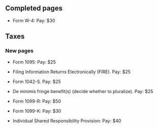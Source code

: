 == Completed pages ==

* Form W-4: Pay: $30

== Taxes ==

=== New pages ===

* Form 1095: Pay: $25

* Filing Information Returns Electronically (FIRE). Pay: $25

* Form 1042-S. Pay: $25

* De minimis fringe benefit(s) (decide whether to pluralize). Pay: $25

* Form 1099-R: Pay: $50

* Form 1099-K: Pay: $30

* Individual Shared Responsibility Provision: Pay: $40

